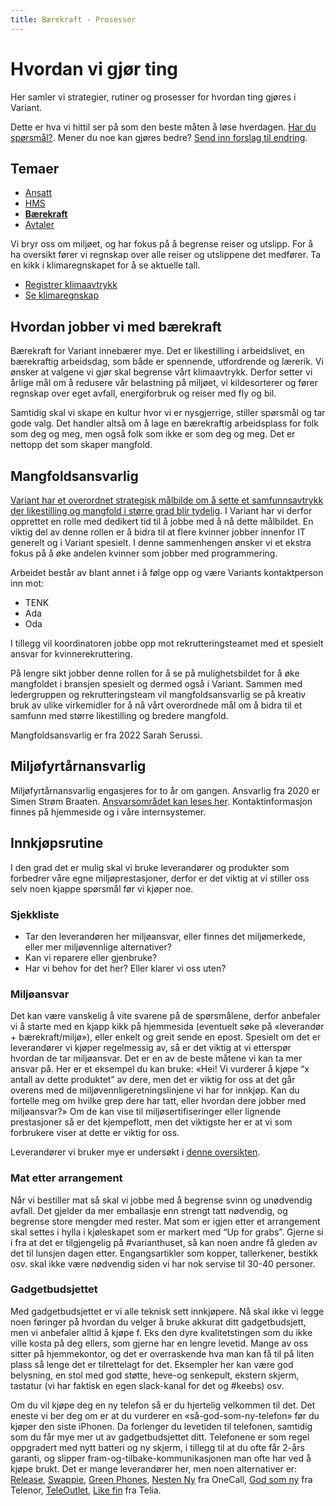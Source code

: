 ```yaml
---
title: Bærekraft - Prosesser
---
```


# Hvordan vi gjør ting

Her samler vi strategier, rutiner og prosesser for hvordan ting gjøres i Variant.

Dette er hva vi hittil ser på som den beste måten å løse hverdagen. [Har du spørsmål?](https://github.com/varianter/handbook/issues). Mener du noe kan gjøres bedre? [Send inn forslag til endring](https://help.github.com/articles/editing-files-in-your-repository/).

## Temaer

- [Ansatt](./prosesser-ansatt)
- [HMS](./prosesser-hms)
- [**Bærekraft**](./prosesser-baerekraft)
- [Avtaler](./prosesser-avtaler)

Vi bryr oss om miljøet, og har fokus på å begrense reiser og utslipp. For å ha oversikt fører vi regnskap over alle reiser og utslippene det medfører. Ta en kikk i klimaregnskapet for å se aktuelle tall.

- [Registrer klimaavtrykk](https://dash.variant.no/climate/registration)
- [Se klimaregnskap](https://varianttrh.sharepoint.com/:x:/r/_layouts/15/Doc.aspx?sourcedoc=%7BDEA0DAC0-2495-486E-9AAD-3F5C285122C9%7D&file=Karbonregnskap%202021.xlsx&action=default&mobileredirect=true&cid=9d35a231-8702-4ff1-ad6f-681a612377e4)

## Hvordan jobber vi med bærekraft

Bærekraft for Variant innebærer mye. Det er likestilling i arbeidslivet, en bærekraftig arbeidsdag, som både er spennende, utfordrende og lærerik. Vi ønsker at valgene vi gjør skal begrense vårt klimaavtrykk. Derfor setter vi årlige mål om å redusere vår belastning på miljøet, vi kildesorterer og fører regnskap over eget avfall, energiforbruk og reiser med fly og bil.

Samtidig skal vi skape en kultur hvor vi er nysgjerrige, stiller spørsmål og tar gode valg. Det handler altså om å lage en bærekraftig arbeidsplass for folk som deg og meg, men også folk som ikke er som deg og meg. Det er nettopp det som skaper mangfold.

## Mangfoldsansvarlig

[Variant har et overordnet strategisk målbilde om å sette et samfunnsavtrykk der likestilling og mangfold i større grad blir tydelig](https://www.variant.no/mangfold). I Variant har vi derfor opprettet en rolle med dedikert tid til å jobbe med å nå dette målbildet. En viktig del av denne rollen er å bidra til at flere kvinner jobber innenfor IT generelt og i Variant spesielt. I denne sammenhengen ønsker vi et ekstra fokus på å øke andelen kvinner som jobber med programmering.

Arbeidet består av blant annet i å følge opp og være Variants kontaktperson inn mot:

- TENK
- Ada
- Oda

I tillegg vil koordinatoren jobbe opp mot rekrutteringsteamet med et spesielt ansvar for kvinnerekruttering.

På lengre sikt jobber denne rollen for å se på mulighetsbildet for å øke mangfoldet i bransjen spesielt og dermed også i Variant. Sammen med ledergruppen og rekrutteringsteam vil mangfoldsansvarlig se på kreativ bruk av ulike virkemidler for å nå vårt overordnede mål om å bidra til et samfunn med større likestilling og bredere mangfold.

Mangfoldsansvarlig er fra 2022 Sarah Serussi.

## Miljøfyrtårnansvarlig

Miljøfyrtårnansvarlig engasjeres for to år om gangen. Ansvarlig fra 2020 er Simen Strøm Braaten. [Ansvarsområdet kan leses her](https://varianttrh.sharepoint.com/:w:/g/EV8J0KoqPHxKndxz1qAZpPQBFFd938unI7nvt0Ljf4ySpg?e=Ig4lcO). Kontaktinformasjon finnes på hjemmeside og i våre internsystemer.

## Innkjøpsrutine

I den grad det er mulig skal vi bruke leverandører og produkter som forbedrer våre egne miljøprestasjoner, derfor er det viktig at vi stiller oss selv noen kjappe spørsmål før vi kjøper noe.

### Sjekkliste

- Tar den leverandøren her miljøansvar, eller finnes det miljømerkede, eller mer miljøvennlige alternativer?
- Kan vi reparere eller gjenbruke?
- Har vi behov for det her? Eller klarer vi oss uten?

### Miljøansvar

Det kan være vanskelig å vite svarene på de spørsmålene, derfor anbefaler vi å starte med en kjapp kikk på hjemmesida (eventuelt søke på «leverandør + bærekraft/miljø»), eller enkelt og greit sende en epost. Spesielt om det er leverandører vi kjøper regelmessig av, så er det viktig at vi etterspør hvordan de tar miljøansvar. Det er en av de beste måtene vi kan ta mer ansvar på. Her er et eksempel du kan bruke: «Hei! Vi vurderer å kjøpe “x antall av dette produktet” av dere, men det er viktig for oss at det går overens med de miljøvennligeretningslinjene vi har for innkjøp. Kan du fortelle meg om hvilke grep dere har tatt, eller hvordan dere jobber med miljøansvar?» Om de kan vise til miljøsertifiseringer eller lignende prestasjoner så er det kjempeflott, men det viktigste her er at vi som forbrukere viser at dette er viktig for oss.

Leverandører vi bruker mye er undersøkt i [denne oversikten](https://varianttrh.sharepoint.com/:x:/r/Delte%20dokumenter/B%C3%A6rekraft/Milj%C3%B8fyrt%C3%A5rnsertifisering/2020/Utfylte%20dokumenter/Kartlegging%20av%20leverand%C3%B8rer%20og%20milj%C3%B8status.xlsx?d=w0348f1e2895146469c9b324c4d7a0b56&csf=1&web=1&e=voSKdV).

### Mat etter arrangement

Når vi bestiller mat så skal vi jobbe med å begrense svinn og unødvendig avfall. Det gjelder da mer emballasje enn strengt tatt nødvendig, og begrense store mengder med rester. Mat som er igjen etter et arrangement skal settes i hylla i kjøleskapet som er markert med “Up for grabs”. Gjerne si i fra at det er tilgjengelig på #varianthuset, så kan noen andre få gleden av det til lunsjen dagen etter. Engangsartikler som kopper, tallerkener, bestikk osv. skal ikke være nødvendig siden vi har nok servise til 30-40 personer.

### Gadgetbudsjettet

Med gadgetbudsjettet er vi alle teknisk sett innkjøpere. Nå skal ikke vi legge noen føringer på hvordan du velger å bruke akkurat ditt gadgetbudsjett, men vi anbefaler alltid å kjøpe f. Eks den dyre kvalitetstingen som du ikke ville kosta på deg ellers, som gjerne har en lengre levetid. Mange av oss sitter på hjemmekontor, og det er overraskende hva man kan få til på liten plass så lenge det er tilrettelagt for det. Eksempler her kan være god belysning, en stol med god støtte, heve-og senkepult, ekstern skjerm, tastatur (vi har faktisk en egen slack-kanal for det og #keebs) osv.

Om du vil kjøpe deg en ny telefon så er du hjertelig velkommen til det. Det eneste vi ber deg om er at du vurderer en «så-god-som-ny-telefon» før du kjøper den siste iPhonen. Da forlenger du levetiden til telefonen, samtidig som du får mye mer ut av gadgetbudsjettet ditt. Telefonene er som regel oppgradert med nytt batteri og ny skjerm, i tillegg til at du ofte får 2-års garanti, og slipper fram-og-tilbake-kommunikasjonen man ofte har ved å kjøpe brukt. Det er mange leverandører her, men noen alternativer er: [Release](https://release.no/privat), [Swappie](https://swappie.com/no/), [Green Phones](https://greenphones.no/), [Nesten Ny](https://onecall.no/kampanjer/nestenny) fra OneCall, [God som ny](https://www.telenor.no/mobiltelefoner/god-som-ny/) fra Telenor, [TeleOutlet](https://teleoutlet.no/), [Like fin](https://www.telia.no/like-fin/) fra Telia.
